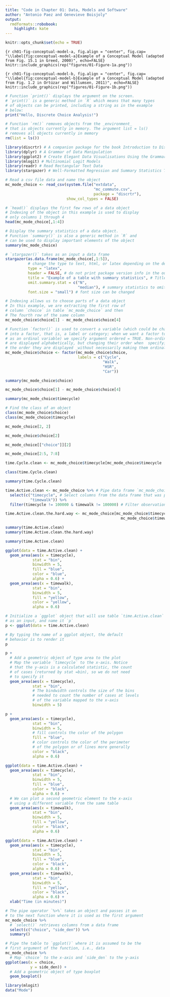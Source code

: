 ```yaml
---
title: "Code in Chapter 01: Data, Models and Software"
author: "Antonio Paez and Genevieve Boisjoly"
output:
  rmdformats::robobook:
    highlight: kate
---
```


```r
knitr::opts_chunk$set(echo = TRUE)
```

```{r ch01-fig-conceptual-model-a, fig.align = "center", fig.cap= "\\label{fig:conceptual-model-a}Example of a Conceptual Model (adapted from Fig. 15.1 in Greed, 2000)", echo=FALSE}
knitr::include_graphics(rep("figures/01-Figure-1a.png"))
```

```{r ch01-fig-conceptual-model-b, fig.align = "center", fig.cap= "\\label{fig:conceptual-model-b}Example of a Conceptual Model (adapted from Fig. 1.2 in Ortúzar and Willumsen, 2011)", echo=FALSE}
knitr::include_graphics(rep("figures/01-Figure-1b.png"))
```

```r
# Function `print()` displays the argument on the screen. 
# `print()` is a generic method in `R` which means that many types
# of objects can be printed, including a string as in the example
# below:
print("Hello, Discrete Choice Analysis!")
```

```r
# Function `rm()` removes objects from the _environment_
# that is objects currently in memory. The argument list = ls()
# removes all objects currently in memory
rm(list = ls())
```

```r
library(discrtr) # A companion package for the book Introduction to Discrete Choice Analysis with `R`
library(dplyr) # A Grammar of Data Manipulation
library(ggplot2) # Create Elegant Data Visualisations Using the Grammar of Graphics
library(mlogit) # Multinomial Logit Models 
library(readr) # Read Rectangular Text Data 
library(stargazer) # Well-Formatted Regression and Summary Statistics Tables
```

```r
# Read a csv file data and name the object
mc_mode_choice <- read_csv(system.file("extdata", 
                                       "mc_commute.csv", 
                                       package = "discrtr"),
                           show_col_types = FALSE)
```

```r
# `head()` displays the first few rows of a data object
# Indexing of the object in this example is used to display
# only columns 1 through 4
head(mc_mode_choice[,1:4]) 
```

```r
# Display the summary statistics of a data object.
# Function `summary()` is also a generic method in `R` and
# can be used to display important elements of the object
summary(mc_mode_choice) 
```

```r
# `stargazer()` takes as an input a data frame
stargazer(as.data.frame(mc_mode_choice[,1:5]), 
          # change the type to text, html, or latex depending on the desired output
          type = "latex", 
          header = FALSE, # do not print package version info in the output
          title = "Example of a table with summary statistics", # Title of table
          omit.summary.stat = c("N", 
                                "median"), # summary statistics to omit from output
          font.size = "small") # font size can be changed
```

```r
# Indexing allows us to choose parts of a data object
# In this example, we are extracting the first row of
# column `choice` in table `mc_mode_choice` and then
# The fourth row of the same column
mc_mode_choice$choice[1] - mc_mode_choice$choice[4]
```

```r
# Function `factor()` is used to convert a variable (which could be character or numeric)
# into a factor, that is, a label or category; when we want a factor to be ordered (treated
# as an ordinal variable) we specify argument ordered = TRUE. Non-ordinal variables by default
# are displayed alphabetically, but changing their order when  specifying the labels changes
# the order they are displayed _without necessarily making them ordinal_
mc_mode_choice$choice <- factor(mc_mode_choice$choice, 
                                labels = c("Cycle", 
                                           "Walk", 
                                           "HSR", 
                                           "Car"))
```

```r
summary(mc_mode_choice$choice)
```

```r
mc_mode_choice$choice[1] - mc_mode_choice$choice[4]
```

```r
summary(mc_mode_choice$timecycle)
```

```r
# Find the class of an object
class(mc_mode_choice$choice)
class(mc_mode_choice$timecycle)
```

```r
mc_mode_choice[2, 2]
```

```r
mc_mode_choice$choice[2]
```

```r
mc_mode_choice[["choice"]][2]
```

```r
mc_mode_choice[2:5, 7:8]
```

```r
time.Cycle.clean <- mc_mode_choice$timecycle[mc_mode_choice$timecycle != 100000]
```

```r
class(time.Cycle.clean)
```

```r
summary(time.Cycle.clean)
```

```r
time.Active.clean <- mc_mode_choice %>% # Pipe data frame `mc_mode_choice`
  select(c("timecycle", # Select columns from the data frame that was piped
           "timewalk")) %>% 
  filter(timecycle != 100000 & timewalk != 100000) # Filter observations that are _not_ 100000
```

```r
time.Active.clean.the.hard.way <- mc_mode_choice[mc_mode_choice$timecycle != 100000 & 
                                                   mc_mode_choice$timewalk != 100000, 7:8]
```

```r
summary(time.Active.clean)
summary(time.Active.clean.the.hard.way)
```

```r
summary(time.Active.clean)
```

```r
ggplot(data = time.Active.clean) + 
  geom_area(aes(x = timecycle),
            stat = "bin", 
            binwidth = 5, 
            fill = "blue", 
            color = "blue", 
            alpha = 0.6) +
  geom_area(aes(x = timewalk), 
            stat = "bin", 
            binwidth = 5, 
            fill = "yellow", 
            color = "yellow", 
            alpha = 0.6)
```

```r
# Initialize a `ggplot` object that will use table `time.Active.clean` 
# as an input, and name it `p`
p <- ggplot(data = time.Active.clean)
```

```r
# By typing the name of a ggplot object, the default 
# behavior is to render it
p
```

```r
p + 
  # Add a geometric object of type area to the plot
  # Map the variable `timecycle` to the x-axis. Notice
  # that the y-axis is a calculated statistic, the count
  # of cases (returned by stat =bin), so we do not need
  # to specify it
  geom_area(aes(x = timecycle), 
            stat = "bin", 
            # The bindwidth controls the size of the bins
            # needed to count the number of cases at levels
            # of the variable mapped to the x-axis
            binwidth = 5)
```

```r
p + 
  geom_area(aes(x = timecycle), 
            stat = "bin", 
            binwidth = 5, 
            # fill controls the color of the polygon
            fill = "blue", 
            # color controls the color of the perimeter
            # of the polygon or of lines more generally
            color = "black", 
            alpha = 0.6)
```

```r
ggplot(data = time.Active.clean) + 
  geom_area(aes(x = timecycle),
            stat = "bin",
            binwidth = 5,
            fill = "blue", 
            color = "black", 
            alpha = 0.6) +
  # We can plot a second geometric element to the x-axis
  # using a different variable from the same table
  geom_area(aes(x = timewalk),
            stat = "bin", 
            binwidth = 5,
            fill = "yellow",
            color = "black",
            alpha = 0.6)
```

```r
ggplot(data = time.Active.clean) + 
  geom_area(aes(x = timecycle),
            stat = "bin",
            binwidth = 5, 
            fill = "blue", 
            color = "black", 
            alpha = 0.6) +
  geom_area(aes(x = timewalk), 
            stat = "bin", 
            binwidth = 5, 
            fill = "yellow", 
            color = "black",
            alpha = 0.6) +
  xlab("Time (in minutes)")
```

```r
# The pipe operator `%>%` takes an object and passes it on
# to the next function where it is used as the first argument
mc_mode_choice %>% 
  # `select()` retrieves columns from a data frame
  select(c("choice", "side_den")) %>%
  summary()
```

```r
# Pipe the table to `ggplot()` where it is assumed to be the
# first argument of the function, i.e., data
mc_mode_choice %>%
  # Map `choice` to the x-axis and `side_den` to the y-axis
ggplot(aes(x = choice, 
           y = side_den)) + 
  # Add a geometric object of type boxplot
  geom_boxplot()
```

```r
library(mlogit)
data("Mode")
```

